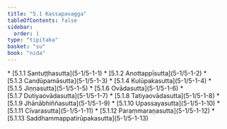 ```yaml
---
title: "5.1 Kassapavagga"
tableOfContents: false
sidebar:
  order: 1
type: "tipitaka"
basket: "su"
book: "nida"
---
```



<DynamicBreadcrumb />



<TableOfContents book="nida" section="5.1">
* [5.1.1 Santuṭṭhasutta](5-1/5-1-1)
* [5.1.2 Anottappīsutta](5-1/5-1-2)
* [5.1.3 Candūpamāsutta](5-1/5-1-3)
* [5.1.4 Kulūpakasutta](5-1/5-1-4)
* [5.1.5 Jiṇṇasutta](5-1/5-1-5)
* [5.1.6 Ovādasutta](5-1/5-1-6)
* [5.1.7 Dutiyaovādasutta](5-1/5-1-7)
* [5.1.8 Tatiyaovādasutta](5-1/5-1-8)
* [5.1.9 Jhānābhiññasutta](5-1/5-1-9)
* [5.1.10 Upassayasutta](5-1/5-1-10)
* [5.1.11 Cīvarasutta](5-1/5-1-11)
* [5.1.12 Paraṃmaraṇasutta](5-1/5-1-12)
* [5.1.13 Saddhammappatirūpakasutta](5-1/5-1-13)
</TableOfContents>